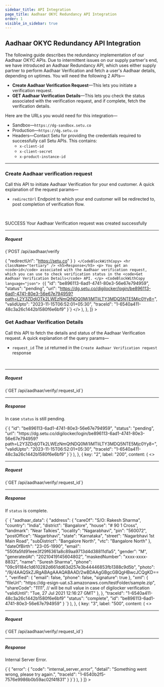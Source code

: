 ```yaml
---
sidebar_title: API Integration
page_title: Aadhaar OKYC Redundancy API Integration
order: 1
visible_in_sidebar: true
---
```


## Aadhaar OKYC Redundancy API Integration

The following guide describes the redundancy implementation of our Aadhaar OKYC APIs. Due to intermittent issues on our supply partner's end, we have introduced an Aadhaar Redundancy 
API, which uses either supply partner to perform Aadhaar Verification and fetch a user's Aadhaar details, depending on uptimes. 
You will need the following 2 APIs—

-   **Create Aadhaar Verification Request**—This lets you initiate a verification request.
-   **GET Aadhaar Verification Details**—This lets you check the status associated with the verification request, and if complete, fetch the verification details.

Here are the URLs you would need for this integration—

-   Sandbox—`https://dg-sandbox.setu.co`
-   Production—`https://dg.setu.co`
-   Headers—Contact Setu for providing the credentials required to successfully call Setu APIs. This contains:
    -   `x-client-id`
    -   `x-client-secret`
    -   `x-product-instance-id`

<hr class="primary" />

### Create Aadhaar verification request

Call this API to initiate Aadhaar Verification for your end customer. A quick explanation of the request params—

-   `redirectUrl` Endpoint to which your end customer will be redirected to, post completion of verification flow.

<br />

<Row>
    <Portion desktopSpan="whole">
        <Tabs
            tabs={[
                {
                    key: "1",
                    label: "200",
                    content: (
                        <>
                            <p>
                                <Badge type="success">SUCCESS</Badge> Your
                                Aadhaar Verification request was created successfully
                            </p>
                            <hr className="tertiary" />
                            <h5>Request</h5>
                            <CodeBlockWithCopy language="json">
                                {`POST  /api/aadhaar/verify
 
{
    "redirectUrl": "https://setu.co"
} `}
                            </CodeBlockWithCopy>
                            <hr className="tertiary" />
                            <h5>Response</h5>
                            <p>
                                You get an <code>id</code> associated with the
                                Aadhaar verification request, which you can use to check
                                verification status in the <code>Get Aadhaar Verification Details</code> API.
                            </p>
                            <CodeBlockWithCopy language="json">
                                {`{
    "id": "be896113-6ad1-4741-80e3-56e67e794959",
    "status": "pending",
    "url": "https://dg.setu.co/digilocker/login/be896113-6ad1-4741-80e3-56e67e794959?path=L2Y3ZDdjOTk2LWEzNmQtNDQ0Mi1iMTliLTY3MDQ5NTE5Mjc0Yy8=",
    "validUpto": "2023-11-15T06:52:01+05:30",
    "traceId": "1-6540a411-48c3a26c1442b1580f6e6bf9"
}`}
                            </CodeBlockWithCopy>
                        </>
                    ),
                },
            ]}
        ></Tabs>
    </Portion>
</Row>


### Get Aadhaar Verification Details

Call this API to fetch the details and status of the Aadhaar Verification request. A quick explanation of the query params—

-   `request_id` The `id` returned in the `Create Aadhaar Verification request` response

<br />

<Row>
    <Portion desktopSpan="whole">
        <Tabs
            tabs={[
                {
                    key: "1",
                    label: "200",
                    content: (
                        <>
                            <hr className="tertiary" />
                            <h5>Request</h5>
                            <CodeBlockWithCopy language="json">
                                {`GET  /api/aadhaar/verify/:request_id`}
                            </CodeBlockWithCopy>
                            <hr className="tertiary" />
                            <h5>Response</h5>
                            <p>
                                In case <code>status</code> is still pending.
                            </p>
                            <CodeBlockWithCopy language="json">
                                {`{
    "id": "be896113-6ad1-4741-80e3-56e67e794959",
    "status": "pending",
    "url": "https://dg.setu.co/digilocker/login/be896113-6ad1-4741-80e3-56e67e794959?path=L2Y3ZDdjOTk2LWEzNmQtNDQ0Mi1iMTliLTY3MDQ5NTE5Mjc0Yy8=",
    "validUpto": "2023-11-15T06:52:01+05:30",
    "traceId": "1-6540a411-48c3a26c1442b1580f6e6bf9"
}`}
                            </CodeBlockWithCopy>
                        </>
                    ),
                },
                {
                    key: "2",
                    label: "200",
                    content: (
                        <>
                            <hr className="tertiary" />
                            <h5>Request</h5>
                            <CodeBlockWithCopy language="json">
                                {`GET  /api/aadhaar/verify/:request_id`}
                            </CodeBlockWithCopy>
                            <hr className="tertiary" />
                            <h5>Response</h5>
                            <p>
                                If <code>status</code> is complete.
                            </p>
                            <CodeBlockWithCopy language="json">
                                {`
{ 
  "aadhaar_data": { 
        "address": { 
              "careOf": "S/O: Rakesh Sharma", 
              "country": "India", 
              "district": "Bangalore", 
              "house": "# 90 1 Cross", 
              "landmark": "Near Talkies", 
              "locality": "Nagarabhavi", 
              "pin": "560072", 
              "postOffice": "Nagarbhavi", 
              "state": "Karnataka", 
              "street": "Nagarbhavi 1st Main Road", 
              "subDistrict": "Bangalore North", 
              "vtc": "Bangalore North" 
        }, 
        "dateOfBirth": "23-05-1990", 
        "email": "550fa5fd91eee3f29f6361a8c89aa9713d4d38811d1a5", 
        "gender": "M", 
        "generatedAt": "20210419145604802", 
        "maskedNumber": "xxxx-xxxx-8832", 
        "name": "Suresh Sharma", 
        "phone": "09c91184c1d610282d661dd63d257e3b44446853fb1388c9d5b", 
        "photo": "/9j/4AAQSkZJRgABAgAAAQABAAD/2wBDAAgGBgcGBQgHBwcJCQgKD==", 
        "verified": { 
              "email": false, 
              "phone": false, 
              "signature": true 
        }, 
        "xml": { 
            "fileUrl": "https://dg-esign-uat.s3.amazonaws.com/testFolder/sample.zip", 
            "shareCode": "1111",         // will be null value in case of digilocker verification
            "validUntil": "Tue, 27 Jul 2021 12:16:27 GMT" 
        },
       },
      "traceId": "1-6540a411-48c3a26c1442b1580f6e6bf9"
      "status": "complete", 
      "id": "be896113-6ad1-4741-80e3-56e67e794959"
} 
`}
                            </CodeBlockWithCopy>
                        </>
                    ),
                },
                {
                    key: "3",
                    label: "500",
                    content: (
                        <>
                            <hr className="tertiary" />
                            <h5>Request</h5>
                            <CodeBlockWithCopy language="json">
                                {`GET  /api/aadhaar/verify/:request_id`}
                            </CodeBlockWithCopy>
                            <hr className="tertiary" />
                            <h5>Response</h5>
                            <p>
                                Internal Server Error.
                            </p>
                            <CodeBlockWithCopy language="json">
{`{
    "error": 
        {
            "code": "internal_server_error", 
            "detail": "Something went wrong, please try again.", 
            "traceId": "1-6540b2f5-7576e9986b0b59ac02f4f831"
        }
}`}
                            </CodeBlockWithCopy>
                        </>
                    ),
                }
            ]}
        ></Tabs>
    </Portion>
</Row>
